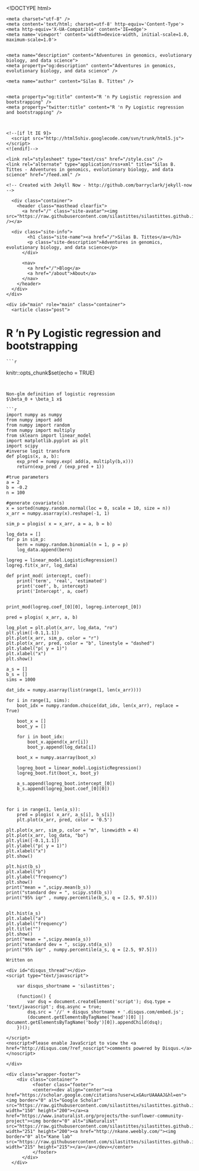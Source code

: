 <!DOCTYPE html>
<html>
  <head>
    <title>R 'n Py Logistic regression and bootstrapping – Silas B. Tittes – Adventures in genomics, evolutionary biology, and data science</title>

        <meta charset="utf-8" />
    <meta content='text/html; charset=utf-8' http-equiv='Content-Type'>
    <meta http-equiv='X-UA-Compatible' content='IE=edge'>
    <meta name='viewport' content='width=device-width, initial-scale=1.0, maximum-scale=1.0'>

    
    <meta name="description" content="Adventures in genomics, evolutionary biology, and data science">
    <meta property="og:description" content="Adventures in genomics, evolutionary biology, and data science" />
    
    <meta name="author" content="Silas B. Tittes" />

    
    <meta property="og:title" content="R 'n Py Logistic regression and bootstrapping" />
    <meta property="twitter:title" content="R 'n Py Logistic regression and bootstrapping" />
    


    <!--[if lt IE 9]>
      <script src="http://html5shiv.googlecode.com/svn/trunk/html5.js"></script>
    <![endif]-->

    <link rel="stylesheet" type="text/css" href="/style.css" />
    <link rel="alternate" type="application/rss+xml" title="Silas B. Tittes - Adventures in genomics, evolutionary biology, and data science" href="/feed.xml" />

    <!-- Created with Jekyll Now - http://github.com/barryclark/jekyll-now -->
  </head>

  <body>
    <div class="wrapper-masthead">
      <div class="container">
        <header class="masthead clearfix">
          <a href="/" class="site-avatar"><img src="https://raw.githubusercontent.com/silastittes/silastittes.github.io/master/images/sims_plot.jpeg" /></a>	
	  
	  <div class="site-info">
            <h1 class="site-name"><a href="/">Silas B. Tittes</a></h1>
            <p class="site-description">Adventures in genomics, evolutionary biology, and data science</p>
          </div>

          <nav>
            <a href="/">Blog</a>
            <a href="/about">About</a>
          </nav>
        </header>
      </div>
    </div>

    <div id="main" role="main" class="container">
      <article class="post">
  <h1>R 'n Py Logistic regression and bootstrapping</h1>

  <div class="entry">
    ```r
knitr::opts_chunk$set(echo = TRUE)
```


Non-glm definition of logistic regression
$\beta_0 + \beta_1 x$

```r
import numpy as numpy
from numpy import add
from numpy import random
from numpy import multiply
from sklearn import linear_model
import matplotlib.pyplot as plt
import scipy
#inverse logit transform
def plogis(x, a, b):
    exp_pred = numpy.exp( add(a, multiply(b,x))) 
    return(exp_pred / (exp_pred + 1))

#true parameters
a = 2
b = -0.2
n = 100

#generate covariate(s)
x = sorted(numpy.random.normal(loc = 0, scale = 10, size = n))
x_arr = numpy.asarray(x).reshape(-1, 1)

sim_p = plogis( x = x_arr, a = a, b = b)

log_data = []
for p in sim_p:
    bern = numpy.random.binomial(n = 1, p = p)
    log_data.append(bern)
    
logreg = linear_model.LogisticRegression()
logreg.fit(x_arr, log_data)

def print_mod( intercept, coef):
    print('term', 'real', 'estimated')
    print('coef', b, intercept)
    print('Intercept', a, coef)


print_mod(logreg.coef_[0][0], logreg.intercept_[0])

pred = plogis( x_arr, a, b)

log_plot = plt.plot(x_arr, log_data, "ro")
plt.ylim([-0.1,1.1])
plt.plot(x_arr, sim_p, color = "r")
plt.plot(x_arr, pred, color = "b", linestyle = "dashed")
plt.ylabel("p( y = 1)")
plt.xlabel("x")
plt.show()

a_s = []
b_s = []
sims = 1000

dat_idx = numpy.asarray(list(range(1, len(x_arr))))

for i in range(1, sims):
    boot_idx = numpy.random.choice(dat_idx, len(x_arr), replace = True)

    boot_x = []
    boot_y = []

    for i in boot_idx:
        boot_x.append(x_arr[i])
        boot_y.append(log_data[i])
    
    boot_x = numpy.asarray(boot_x)

    logreg_boot = linear_model.LogisticRegression()
    logreg_boot.fit(boot_x, boot_y)

    a_s.append(logreg_boot.intercept_[0])
    b_s.append(logreg_boot.coef_[0][0])
    
    
    
for i in range(1, len(a_s)):
    pred = plogis( x_arr, a_s[i], b_s[i])
    plt.plot(x_arr, pred, color = '0.5')
    
plt.plot(x_arr, sim_p, color = "m", linewidth = 4)
plt.plot(x_arr, log_data, "bo")
plt.ylim([-0.1,1.1])
plt.ylabel("p( y = 1)")
plt.xlabel("x")
plt.show()

plt.hist(b_s)
plt.xlabel("b")
plt.ylabel("frequency")
plt.show()
print("mean = ",scipy.mean(b_s))
print("standard dev = ", scipy.std(b_s))
print("95% iqr" , numpy.percentile(b_s, q = [2.5, 97.5]))


plt.hist(a_s)
plt.xlabel("a")
plt.ylabel("frequency")
plt.title("")
plt.show()
print("mean = ",scipy.mean(a_s))
print("standard dev = ", scipy.std(a_s))
print("95% iqr" , numpy.percentile(a_s, q = [2.5, 97.5]))

```



  </div>

  <div class="date">
    Written on 
  </div>

  
<div class="comments">
	<div id="disqus_thread"></div>
	<script type="text/javascript">

	    var disqus_shortname = 'silastittes';

	    (function() {
	        var dsq = document.createElement('script'); dsq.type = 'text/javascript'; dsq.async = true;
	        dsq.src = '//' + disqus_shortname + '.disqus.com/embed.js';
	        (document.getElementsByTagName('head')[0] || document.getElementsByTagName('body')[0]).appendChild(dsq);
	    })();

	</script>
	<noscript>Please enable JavaScript to view the <a href="http://disqus.com/?ref_noscript">comments powered by Disqus.</a></noscript>
</div>

</article>



    </div>

    <div class="wrapper-footer">
	    <div class="container">
			  <footer class="footer">
			  <center><dev align="center"><a href="https://scholar.google.com/citations?user=LxGAurUAAAAJ&hl=en"><img border="0" alt="Google Scholar" src="https://raw.githubusercontent.com/silastittes/silastittes.github.io/master/images/google_scholar_wCap.png" width="150" height="200"></a><a href="https://www.inaturalist.org/projects/the-sunflower-community-project"><img border="0" alt="iNaturalist" src="https://raw.githubusercontent.com/silastittes/silastittes.github.io/master/images/Nat_bird.png" width="251" height="200"><a href="http://nkane.weebly.com/"><img border="0" alt="Kane lab" src="https://raw.githubusercontent.com/silastittes/silastittes.github.io/master/images/kane_lab.png" width="215" height="215"></a></a></dev></center>
			  </footer>
		  </div>
	  </div>
<!--
    <div class="wrapper-footer">
      <div class="container">
        <footer class="footer">
          
<a href="mailto:silas.tittes@gmail.com"><i class="svg-icon email"></i></a>


<a href="https://github.com/silastittes"><i class="svg-icon github"></i></a>




<a href="https://www.twitter.com/SilasTittes"><i class="svg-icon twitter"></i></a>



        </footer>
      </div>
    </div>
-->
    



  </body>
</html>
